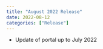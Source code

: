 ```yaml
---
title: "August 2022 Release"
date: 2022-08-12
categories: ["Release"]
---
```


<script src="/rmarkdown-libs/header-attrs/header-attrs.js"></script>


<ul>
<li>Update of portal up to July 2022</li>
</ul>
